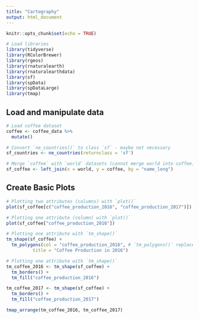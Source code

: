 ```yaml
---
title: "Cartography"
output: html_document
---
```


```r
knitr::opts_chunk$set(echo = TRUE)

# Load libraries
library(tidyverse)
library(RColorBrewer)
library(rgeos)
library(rnaturalearth)
library(rnaturalearthdata)
library(sf)
library(spData)
library(spDataLarge)
library(tmap)
```

## Load and manipulate data
```r
# Load coffee dataset
coffee <- coffee_data %>% 
  mutate()

# Convert `ne_countries()` to class `sf` - maybe not necessary
sf_countries <- ne_countries(returnclass = 'sf')

# Merge `coffee` with `world` datasets (cannot merge world into coffee)
sf_coffee <- left_join(x = world, y = coffee, by = "name_long")
```

## Create Basic Plots
```r
# Plotting two attributes (columns) with `plot()`
plot(sf_coffee[c("coffee_production_2016", "coffee_production_2017")])

# Plotting one attribute (column) with `plot()`
plot(sf_coffee["coffee_production_2016"])
```

```r
# Plotting one attribute with `tm_shape()`
tm_shape(sf_coffee) +
  tm_polygons(col = "coffee_production_2016", # `tm_polygons()` replaces `tm_shape() + tm_borders()` combo
          title = "Coffee Production in 2016")
```

```r
# Plotting one attribute with `tm_shape()`
tm_coffee_2016 <- tm_shape(sf_coffee) +
  tm_borders() +
  tm_fill("coffee_production_2016")

tm_coffee_2017 <- tm_shape(sf_coffee) +
  tm_borders() +
  tm_fill("coffee_production_2017")

tmap_arrange(tm_coffee_2016, tm_coffee_2017)
```

